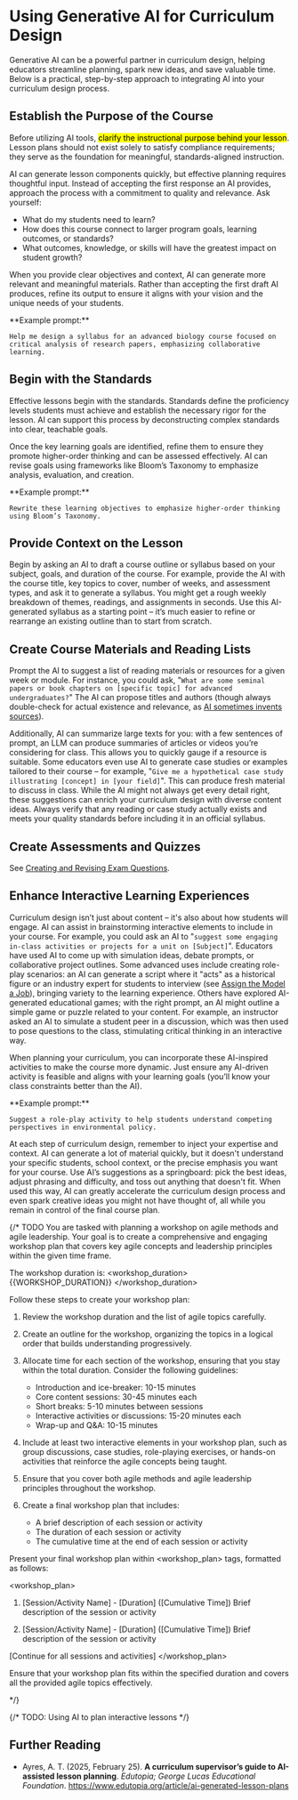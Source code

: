 
# Using Generative AI for Curriculum Design

Generative AI can be a powerful partner in curriculum design, helping educators streamline planning, spark new ideas, and save valuable time. Below is a practical, step-by-step approach to integrating AI into your curriculum design process. 

<Steps>

## Establish the Purpose of the Course

Before utilizing AI tools, <mark>clarify the instructional purpose behind your lesson</mark>. Lesson plans should not exist solely to satisfy compliance requirements; they serve as the foundation for meaningful, standards-aligned instruction.

AI can generate lesson components quickly, but effective planning requires thoughtful input. Instead of accepting the first response an AI provides, approach the process with a commitment to quality and relevance. Ask yourself:
- What do my students need to learn?
- How does this course connect to larger program goals, learning outcomes, or standards?
- What outcomes, knowledge, or skills will have the greatest impact on student growth?

When you provide clear objectives and context, AI can generate more relevant and meaningful materials. Rather than accepting the first draft AI produces, refine its output to ensure it aligns with your vision and the unique needs of your students. 

<Callout>
   **Example prompt:** 
   
   `Help me design a syllabus for an advanced biology course focused on critical analysis of research papers, emphasizing collaborative learning.`
</Callout>

## Begin with the Standards

Effective lessons begin with the standards. Standards define the proficiency levels students must achieve and establish the necessary rigor for the lesson. AI can support this process by deconstructing complex standards into clear, teachable goals.

Once the key learning goals are identified, refine them to ensure they promote higher-order thinking and can be assessed effectively. AI can revise goals using frameworks like Bloom’s Taxonomy to emphasize analysis, evaluation, and creation.

<Callout>
   **Example prompt:**
   
   `Rewrite these learning objectives to emphasize higher-order thinking using Bloom’s Taxonomy.`
</Callout>

## Provide Context on the Lesson

Begin by asking an AI to draft a course outline or syllabus based on your subject, goals, and duration of the course. For example, provide the AI with the course title, key topics to cover, number of weeks, and assessment types, and ask it to generate a syllabus. You might get a rough weekly breakdown of themes, readings, and assignments in seconds. Use this AI-generated syllabus as a starting point – it’s much easier to refine or rearrange an existing outline than to start from scratch.

## Create Course Materials and Reading Lists

Prompt the AI to suggest a list of reading materials or resources for a given week or module. For instance, you could ask, "`What are some seminal papers or book chapters on [specific topic] for advanced undergraduates?`" The AI can propose titles and authors (though always double-check for actual existence and relevance, as [AI sometimes invents sources](/genai/limitations#hallucinations)).

Additionally, AI can summarize large texts for you: with a few sentences of prompt, an LLM can produce summaries of articles or videos you’re considering for class. This allows you to quickly gauge if a resource is suitable. Some educators even use AI to generate case studies or examples tailored to their course – for example, "`Give me a hypothetical case study illustrating [concept] in [your field]`". This can produce fresh material to discuss in class. While the AI might not always get every detail right, these suggestions can enrich your curriculum design with diverse content ideas. Always verify that any reading or case study actually exists and meets your quality standards before including it in an official syllabus.

## Create Assessments and Quizzes

See [Creating and Revising Exam Questions](/teaching/exam_questions).

## Enhance Interactive Learning Experiences

Curriculum design isn’t just about content – it's also about how students will engage. AI can assist in brainstorming interactive elements to include in your course. For example, you could ask an AI to "`suggest some engaging in-class activities or projects for a unit on [Subject]`". Educators have used AI to come up with simulation ideas, debate prompts, or collaborative project outlines. Some advanced uses include creating role-play scenarios: an AI can generate a script where it "acts" as a historical figure or an industry expert for students to interview (see [Assign the Model a Job](/prompting/assign_job)), bringing variety to the learning experience. Others have explored AI-generated educational games; with the right prompt, an AI might outline a simple game or puzzle related to your content. For example, an instructor asked an AI to simulate a student peer in a discussion, which was then used to pose questions to the class, stimulating critical thinking in an interactive way. 

When planning your curriculum, you can incorporate these AI-inspired activities to make the course more dynamic. Just ensure any AI-driven activity is feasible and aligns with your learning goals (you’ll know your class constraints better than the AI).

<Callout>
   **Example prompt:**
   
   `Suggest a role-play activity to help students understand competing perspectives in environmental policy.`
</Callout>

</Steps>

At each step of curriculum design, remember to inject your expertise and context. AI can generate a lot of material quickly, but it doesn't understand your specific students, school context, or the precise emphasis you want for your course. Use AI’s suggestions as a springboard: pick the best ideas, adjust phrasing and difficulty, and toss out anything that doesn't fit. When used this way, AI can greatly accelerate the curriculum design process and even spark creative ideas you might not have thought of, all while you remain in control of the final course plan.



{/* TODO
You are tasked with planning a workshop on agile methods and agile leadership. Your goal is to create a comprehensive and engaging workshop plan that covers key agile concepts and leadership principles within the given time frame.

The workshop duration is:
<workshop_duration>
{{WORKSHOP_DURATION}}
</workshop_duration>

Follow these steps to create your workshop plan:

1. Review the workshop duration and the list of agile topics carefully.

2. Create an outline for the workshop, organizing the topics in a logical order that builds understanding progressively.

3. Allocate time for each section of the workshop, ensuring that you stay within the total duration. Consider the following guidelines:
   - Introduction and ice-breaker: 10-15 minutes
   - Core content sessions: 30-45 minutes each
   - Short breaks: 5-10 minutes between sessions
   - Interactive activities or discussions: 15-20 minutes each
   - Wrap-up and Q&A: 10-15 minutes

4. Include at least two interactive elements in your workshop plan, such as group discussions, case studies, role-playing exercises, or hands-on activities that reinforce the agile concepts being taught.

5. Ensure that you cover both agile methods and agile leadership principles throughout the workshop.

6. Create a final workshop plan that includes:
   - A brief description of each session or activity
   - The duration of each session or activity
   - The cumulative time at the end of each session or activity

Present your final workshop plan within <workshop_plan> tags, formatted as follows:

<workshop_plan>
1. [Session/Activity Name] - [Duration] ([Cumulative Time])
   Brief description of the session or activity

2. [Session/Activity Name] - [Duration] ([Cumulative Time])
   Brief description of the session or activity

[Continue for all sessions and activities]
</workshop_plan>

Ensure that your workshop plan fits within the specified duration and covers all the provided agile topics effectively.

*/}

{/* TODO: Using AI to plan interactive lessons */}


## Further Reading

- Ayres, A. T. (2025, February 25). **A curriculum supervisor’s guide to AI-assisted lesson planning**. *Edutopia; George Lucas Educational Foundation*. https://www.edutopia.org/article/ai-generated-lesson-plans